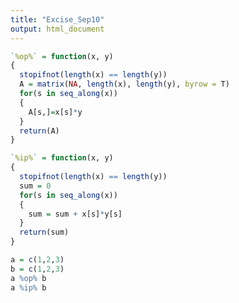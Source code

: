 ```yaml
---
title: "Excise_Sep10"
output: html_document
---
```


```r
`%op%` = function(x, y)
{
  stopifnot(length(x) == length(y))
  A = matrix(NA, length(x), length(y), byrow = T)
  for(s in seq_along(x))
  {
    A[s,]=x[s]*y
  }  
  return(A)
}
```

```r
`%ip%` = function(x, y)
{
  stopifnot(length(x) == length(y))
  sum = 0
  for(s in seq_along(x))
  {
    sum = sum + x[s]*y[s]
  }  
  return(sum)
}
```

```r
a = c(1,2,3)
b = c(1,2,3)
a %op% b
a %ip% b
```